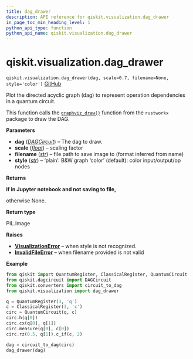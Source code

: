 ```yaml
---
title: dag_drawer
description: API reference for qiskit.visualization.dag_drawer
in_page_toc_min_heading_level: 1
python_api_type: function
python_api_name: qiskit.visualization.dag_drawer
---
```


<span id="qiskit-visualization-dag-drawer" />

# qiskit.visualization.dag\_drawer

<span id="qiskit.visualization.dag_drawer" />

`qiskit.visualization.dag_drawer(dag, scale=0.7, filename=None, style='color')` [GitHub](https://github.com/qiskit/qiskit/tree/stable/0.25/qiskit/visualization/dag_visualization.py "view source code")

Plot the directed acyclic graph (dag) to represent operation dependencies in a quantum circuit.

This function calls the [`graphviz_draw()`](https://qiskit.org/ecosystem/rustworkx/apiref/rustworkx.visualization.graphviz_draw.html#rustworkx.visualization.graphviz_draw "(in rustworkx v0.13.2)") function from the `rustworkx` package to draw the DAG.

**Parameters**

*   **dag** ([*DAGCircuit*](qiskit.dagcircuit.DAGCircuit "qiskit.dagcircuit.DAGCircuit")) – The dag to draw.
*   **scale** ([*float*](https://docs.python.org/3/library/functions.html#float "(in Python v3.12)")) – scaling factor
*   **filename** ([*str*](https://docs.python.org/3/library/stdtypes.html#str "(in Python v3.12)")) – file path to save image to (format inferred from name)
*   **style** ([*str*](https://docs.python.org/3/library/stdtypes.html#str "(in Python v3.12)")) – ‘plain’: B\&W graph ‘color’ (default): color input/output/op nodes

**Returns**

**if in Jupyter notebook and not saving to file,**

otherwise None.

**Return type**

PIL.Image

**Raises**

*   [**VisualizationError**](visualization#qiskit.visualization.VisualizationError "qiskit.visualization.VisualizationError") – when style is not recognized.
*   [**InvalidFileError**](exceptions#qiskit.exceptions.InvalidFileError "qiskit.exceptions.InvalidFileError") – when filename provided is not valid

**Example**

```python
from qiskit import QuantumRegister, ClassicalRegister, QuantumCircuit
from qiskit.dagcircuit import DAGCircuit
from qiskit.converters import circuit_to_dag
from qiskit.visualization import dag_drawer

q = QuantumRegister(3, 'q')
c = ClassicalRegister(3, 'c')
circ = QuantumCircuit(q, c)
circ.h(q[0])
circ.cx(q[0], q[1])
circ.measure(q[0], c[0])
circ.rz(0.5, q[1]).c_if(c, 2)

dag = circuit_to_dag(circ)
dag_drawer(dag)
```

